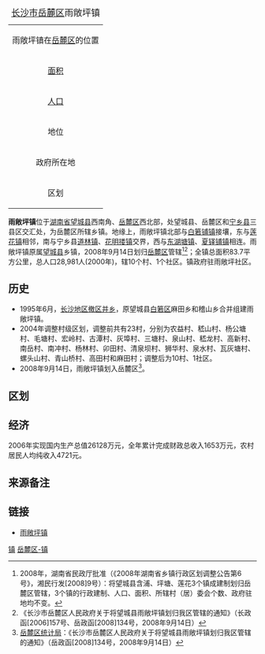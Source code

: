 {| border="1" cellpadding="2" cellspacing="0" align="right"
|+ <font size="+1">[[长沙市|长沙市]][[岳麓区|岳麓区]]雨敞坪镇</font>
|-----
|align=center colspan=2|雨敞坪镇在[[岳麓区|岳麓区]]的位置<br>
{{Image label begin|image=Divisions_of_Yuelu_district,_Changsha.png|width={{{width|200}}}|float={{{float|none}}}}} 
{{Image label|x=0.090|y=0.275|scale={{{width|350}}}|text=雨敞坪镇}} 
{{Image label|x=0.095|y=0.250|scale={{{width|350}}}|text=[[File:Red_pog.svg|7px]]}} 
{{Image label end}}
|-----
| [[面积|面积]]|| <font size="2">83.7[[平方公里|公里<sup>2</sup>]]
|-----
| [[人口|人口]] || <font size="2">28,981人(2000年)
|-----
| 地位 || 岳麓区乡镇
|-----
| 政府所在地 ||杨家大屋
|-----
| 区划 || 10个村、1个社区
|}


'''雨敞坪镇'''位于[[湖南省|湖南省]][[望城县|望城县]]西南角、[[岳麓区|岳麓区]]西北部，处望城县、岳麓区和[[宁乡县|宁乡县]]三县区交汇处，为岳麓区所辖乡镇。地缘上，雨敞坪镇北部与[[白箬铺镇|白箬铺镇]]接壤，东与[[莲花镇_(长沙市)|莲花镇]]相邻，南与宁乡县[[道林镇|道林镇]]、[[花明搂镇|花明搂镇]]交界，西与[[东湖塘镇|东湖塘镇]]、[[夏铎铺镇|夏铎铺镇]]相连。雨敞坪镇原属[[望城县|望城县]]乡镇，2008年9月14日划归[[岳麓区|岳麓区]]管辖<ref>2008年，湖南省民政厅批准（《2008年湖南省乡镇行政区划调整公告第6号》，湘民行发[2008]9号）：将望城县含浦、坪塘、莲花3个镇成建制划归岳麓区管辖，3个镇的行政建制、人口、面积、所辖村（居）委会个数、政府驻地均不变。</ref><ref>《长沙市岳麓区人民政府关于将望城县雨敞坪镇划归我区管辖的通知》（长政函[2006]157号、岳政函[2008]134号，2008年9月14日）</ref>；全镇总面积83.7平方公里，总人口28,981人(2000年)，辖10个村、1个社区。镇政府驻雨敞坪社区。

==历史==
* 1995年6月，[[长沙行政区划|长沙地区撤区并乡]]，原望城县[[白箬区|白箬区]]麻田乡和稽山乡合并组建雨敞坪镇。
* 2004年调整村级区划，调整前共有23村，分别为农益村、嵇山村、杨公塘村、毛塘村、宏岭村、古潭村、灰埠村、三塘村、泉山村、嵇龙村、高新村、南岳村、南冲村、杨林村、卯田村、清泉坝村、狮华村、泉水村、瓦灰塘村、螺头山村、青山桥村、高田村和麻田村；调整后为10村、1社区。
* 2008年9月14日，雨敞坪镇划入岳麓区<ref>[http://tjj.yuelu.gov.cn/files/attachfile.jsp?file=%2Ffiles%2Finfor%2F20080922160748%2FUOpR8XiO.doc&title=%E5%85%B3%E4%BA%8E%E5%B0%86%E6%9C%9B%E5%9F%8E%E5%8E%BF%E9%9B%A8%E6%95%9E%E5%9D%AA%E9%95%87%E5%88%92%E5%BD%92%E6%88%91%E5%8C%BA%E7%AE%A1%E8%BE%96%E7%9A%84%E9%80%9A%E7%9F%A5.doc 岳麓区统计局]{{dead link|date=2018年5月 |bot=InternetArchiveBot |fix-attempted=yes }}：《长沙市岳麓区人民政府关于将望城县雨敞坪镇划归我区管辖的通知》（岳政函[2008]134号，2008年9月14日）</ref>。

==区划==

==经济==
2006年实现国内生产总值26128万元，全年累计完成财政总收入1653万元，农村居民人均纯收入4721元。

==来源备注==
{{reflist}}

==链接==
* [https://web.archive.org/web/20080628094804/http://www.wangcheng.gov.cn/sites/site63/index.jsp 雨敞坪镇]


{{长沙市岳麓区行政区划}}
[[Category:岳麓区行政区划|镇]]
[[Category:长沙乡镇|岳麓区-镇]]